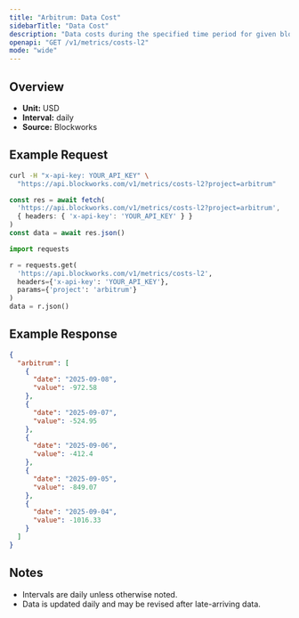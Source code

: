 ```yaml
---
title: "Arbitrum: Data Cost"
sidebarTitle: "Data Cost"
description: "Data costs during the specified time period for given blockchain."
openapi: "GET /v1/metrics/costs-l2"
mode: "wide"
---
```


## Overview

- **Unit:** USD
- **Interval:** daily
- **Source:** Blockworks

## Example Request

<CodeGroup>

```bash cURL
curl -H "x-api-key: YOUR_API_KEY" \
  "https://api.blockworks.com/v1/metrics/costs-l2?project=arbitrum"
```

```typescript TypeScript
const res = await fetch(
  'https://api.blockworks.com/v1/metrics/costs-l2?project=arbitrum',
  { headers: { 'x-api-key': 'YOUR_API_KEY' } }
)
const data = await res.json()
```

```python Python
import requests

r = requests.get(
  'https://api.blockworks.com/v1/metrics/costs-l2',
  headers={'x-api-key': 'YOUR_API_KEY'},
  params={'project': 'arbitrum'}
)
data = r.json()
```

</CodeGroup>

## Example Response

```json
{
  "arbitrum": [
    {
      "date": "2025-09-08",
      "value": -972.58
    },
    {
      "date": "2025-09-07",
      "value": -524.95
    },
    {
      "date": "2025-09-06",
      "value": -412.4
    },
    {
      "date": "2025-09-05",
      "value": -849.07
    },
    {
      "date": "2025-09-04",
      "value": -1016.33
    }
  ]
}
```

## Notes
- Intervals are daily unless otherwise noted.
- Data is updated daily and may be revised after late-arriving data.